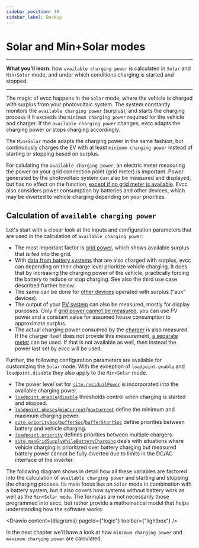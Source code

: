 ```yaml
---
sidebar_position: 10
sidebar_label: Backup
---
```



# Solar and Min+Solar modes

---
**What you'll learn**: how `available charging power` is calculated in `Solar` and `Min+Solar` mode, and under which conditions charging is started and stopped.

---

The magic of evcc happens in the `Solar` mode, where the vehicle is charged with surplus from your photovoltaic system. The system constantly monitors the `available charging power` (surplus), and starts the charging process if it exceeds the `minimum charging power` required for the vehicle and charger. If the `available charging power` changes, evcc adapts the charging power or stops charging accordingly. 

The `Min+Solar` mode adapts the charging power in the same fashion, but continuously charges the EV with at least `minimum charging power` instead of starting or stopping based on surplus.

For calulating the `available charging power`, an electric meter measuring the power on your grid connection point (grid meter) is important. Power generated by the photovoltaic system can also be measured and displayed, but has no effect on the function, [except if no grid meter is available](./meters#i-have-a-solar-installation-but-i-dont-have-a-readable-grid-connection-meter---can-i-still-use-evcc). Evcc also considers power consumption by batteries and other devices, which may be diverted to vehicle charging depending on your priorities. 

## Calculation of `available charging power`

Let's start with a closer look at the inputs and configuration parameters that are used in the calculation of `available charging power`:

- The most important factor is [grid power](../reference/configuration/site/#metersgrid), which shows available surplus that is fed into the grid.
- With [data from battery systems](../reference/configuration/site/#metersbattery) that are also charged with surplus, evcc can depending on their charge level prioritize vehicle charging. It does that by increasing the charging power of the vehicle, practically forcing the battery to reduce or stop charging. See also the third use case described further below. 
- The same can be done for [other devices](../reference/configuration/site/#metersaux) operated with surplus (“aux” devices).
- The output of your [PV system](../reference/configuration/site/#meterspv) can also be measured, mostly for display purposes. Only if [grid power cannot be measured](./meters#i-have-a-solar-installation-but-i-dont-have-a-readable-grid-connection-meter---can-i-still-use-evcc), you can use PV power and a constant value for assumed house consumption to approximate surplus.
- The actual charging power consumed by the [charger](../devices/chargers) is also measured. If the charger itself does not provide this measurement, [a separate meter](../reference/configuration/loadpoints#meter) can be used. If that is not available as well, then instead the power last set by evcc will be used.

Further, the following configuration parameters are available for customizing the `Solar` mode. With the exception of `loadpoint.enable` and `loadpoint.disable` they also apply to the `Min+Solar` mode.

- The power level set for [`site.residualPower`](../reference/configuration/site/#residualpower) is incorporated into the available charging power.
- [`loadpoint.enable`](../reference/configuration/loadpoints#enable)/[`disable`](../reference/configuration/loadpoints#disable) thresholds control when charging is started and stopped.
- [`loadpoint.phases`](../reference/configuration/loadpoints#phases)/[`minCurrent`](../reference/configuration/loadpoints#mincurrent)/[`maxCurrent`](../reference/configuration/loadpoints#maxcurrent) define the minimum and maximum charging power.
- [`site.prioritySoc`](../reference/configuration/site/#prioritysoc)/[`bufferSoc`](../reference/configuration/site/#buffersoc)/[`bufferStartSoc`](../reference/configuration/site/#bufferstartsoc) define priorities between battery and vehicle charging.
- [`loadpoint.priority`](../reference/configuration/loadpoints/#priority) defines priorities between multiple chargers.
- [`site.maxGridSupplyWhileBatteryCharging`](../reference/configuration/site/#maxgridsupplywhilebatterycharging) deals with situations where vehicle charging is prioritized over battery charging but measured battery power cannot be fully diverted due to limits in the DC/AC interface of the inverter.

The following diagram shows in detail how all these variables are factored into the calculation of `available charging power` and starting and stopping the charging process. Its main focus lies on `Solar` mode in combination with a battery system, but it also covers how systems without battery work as well as the `Min+Solar mode`. The formulas are not necessarily those programmed into evcc, but rather provide a mathematical model that helps understanding how the software works: 

<Drawio content={diagrams} pageId={"logic"} toolbar={"lightbox"} /><br/>

In the next chapter we'll have a look at how `minimum charging power` and `maximum charging power` are calculated.